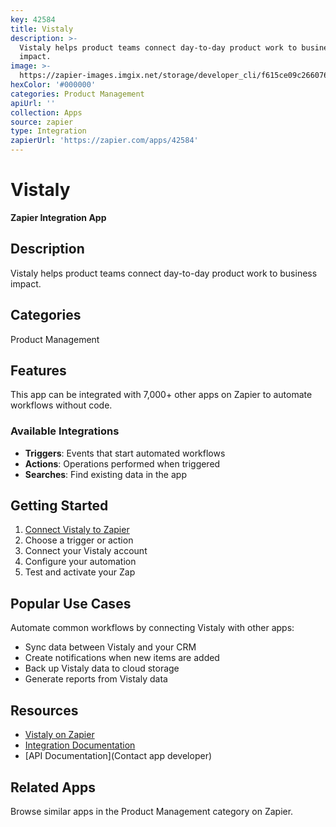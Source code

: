 ```yaml
---
key: 42584
title: Vistaly
description: >-
  Vistaly helps product teams connect day-to-day product work to business
  impact.
image: >-
  https://zapier-images.imgix.net/storage/developer_cli/f615ce09c266076069b46720d7059222.png?auto=format%2Ccompress&ixlib=python-3.0.0&q=50
hexColor: '#000000'
categories: Product Management
apiUrl: ''
collection: Apps
source: zapier
type: Integration
zapierUrl: 'https://zapier.com/apps/42584'
---
```

# Vistaly

**Zapier Integration App**

## Description

Vistaly helps product teams connect day-to-day product work to business impact.

## Categories

Product Management

## Features

This app can be integrated with 7,000+ other apps on Zapier to automate workflows without code.

### Available Integrations

- **Triggers**: Events that start automated workflows
- **Actions**: Operations performed when triggered
- **Searches**: Find existing data in the app

## Getting Started

1. [Connect Vistaly to Zapier](https://zapier.com/apps/42584)
2. Choose a trigger or action
3. Connect your Vistaly account
4. Configure your automation
5. Test and activate your Zap

## Popular Use Cases

Automate common workflows by connecting Vistaly with other apps:

- Sync data between Vistaly and your CRM
- Create notifications when new items are added
- Back up Vistaly data to cloud storage
- Generate reports from Vistaly data

## Resources

- [Vistaly on Zapier](https://zapier.com/apps/42584)
- [Integration Documentation](https://zapier.com/apps/42584/integrations)
- [API Documentation](Contact app developer)

## Related Apps

Browse similar apps in the Product Management category on Zapier.
